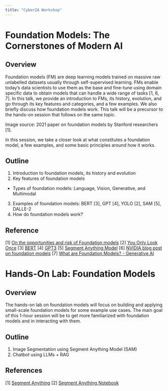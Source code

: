 ```yaml
---
title: "Cyber2A Workshop"
---
```


# Foundation Models: The Cornerstones of Modern AI

## Overview

Foundation models (FM) are deep learning models trained on massive raw unlabelled datasets usually through self-supervised learning. FMs enable today’s data scientists to use them as the base and fine-tune using domain specific data to obtain models that can handle a wide range of tasks [1, 6, 7]. In this talk, we provide an introduction to FMs, its history, evolution, and go through its key features and categories, and a few examples. We also briefly discuss how foundation models work. This talk will be a precursor to the hands-on session that follows on the same topic.

Image source: 2021 paper on foundation models by Stanford researchers [1].

In this session, we take a closer look at what constitutes a foundation model, a few examples, and some basic principles around how it works.

## Outline 
1. Introduction to foundation models, its history and evolution
2. Key features of foundation models
  * Types of foundation models: Language, Vision, Generative, and Multimodal
3. Examples of foundation models: BERT [3], GPT [4], YOLO [2], SAM [5], DALLE-2
4. How do foundation models work?

## Reference 
[1] [On the opportunities and risk of Foundation models](https://arxiv.org/abs/2108.07258) 
[2] [You Only Look Once](https://arxiv.org/abs/1506.02640) 
[3] [BERT](https://arxiv.org/abs/1810.04805)
[4] [GPT3](https://arxiv.org/abs/2005.14165)
[5] [Segment Anything Model](https://segment-anything.com/)
[6] [NVIDIA blog post on foundation models](https://blogs.nvidia.com/blog/what-are-foundation-models/)
[7] [What are Foundation Models? - Generative AI](https://aws.amazon.com/what-is/foundation-models/)

# Hands-On Lab: Foundation Models

## Overview
The hands-on lab on foundation models will focus on building and applying small-scale foundation models for some example use cases. The main goal of this 1-hour session will be to get more familiarized with foundation models and in interacting with them.

## Outline
1. Image Segmentation using Segment Anything Model (SAM)
2. Chatbot using LLMs + RAG

## References
[1] [Segment Anything](https://segment-anything.com/)
[2] [Segment Anything Notebook](https://github.com/facebookresearch/segment-anything/tree/main/notebooks)
